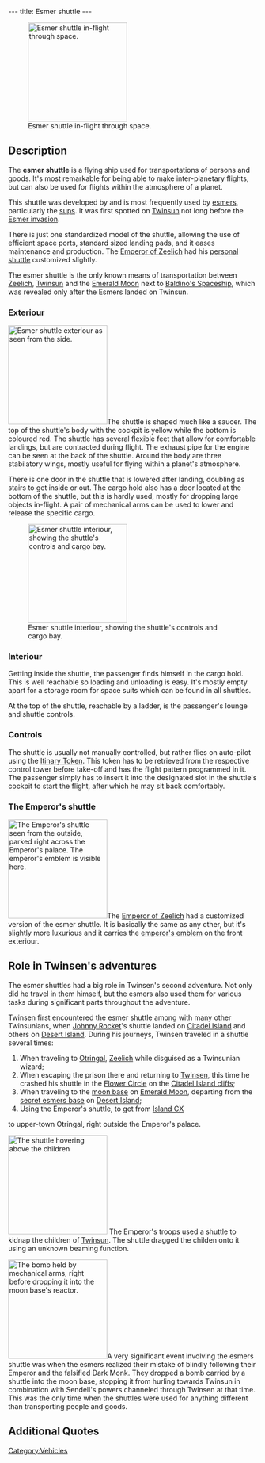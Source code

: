 ---
title: Esmer shuttle
---

[[Image:Screenshot-lba2-movies-07-esmers_shuttle-VOYAGEZ43.gif|right|thumb|200px|Esmer shuttle in-flight through space.]]

{{Quote|
Quote=Unbelievable, the Esmers think they own the place. Their space shuttles come and go through Bald Mountain, it's like they have an anthill underneath<nowiki>!!</nowiki>|
Character=[[Hacienda owner]]}}

==Description==

The '''esmer shuttle''' is a flying ship used for transportations of persons and goods. It's most remarkable for being able to make inter-planetary flights, but can also be used for flights within the atmosphere of a planet.

This shuttle was developed by and is most frequently used by [[esmers]], particularly the [[sups]]. It was first spotted on [[Twinsun]] not long before the [[Esmer#The_Esmer_invasion|Esmer invasion]].

There is just one standardized model of the shuttle, allowing the use of efficient space ports, standard sized landing pads, and it eases maintenance and production. The [[Emperor of Zeelich]] had his [[#The_Emperor\'s_shuttle|personal shuttle]] customized slightly.

The esmer shuttle is the only known means of transportation between [[Zeelich]], [[Twinsun]] and the [[Emerald Moon]] next to [[Baldino's Spaceship]], which was revealed only after the Esmers landed on Twinsun.

===Exteriour===

[[Image:Screenshot-lba2-movies-07-esmers_shuttle-VOYAGEZ09.gif|right|thumb|200px|Esmer shuttle exteriour as seen from the side.]]The shuttle is shaped much like a saucer. The top of the shuttle's body with the cockpit is yellow while the bottom is coloured red. The shuttle has several flexible feet that allow for comfortable landings, but are contracted during flight. The exhaust pipe for the engine can be seen at the back of the shuttle. Around the body are three stabilatory wings, mostly useful for flying within a planet's atmosphere.

There is one door in the shuttle that is lowered after landing, doubling as stairs to get inside or out. The cargo hold also has a door located at the bottom of the shuttle, but this is hardly used, mostly for dropping large objects in-flight. A pair of mechanical arms can be used to lower and release the specific cargo.

[[Image:Shuttle.jpg|left|thumb|200px|Esmer shuttle interiour, showing the shuttle's controls and cargo bay.]]
===Interiour===

Getting inside the shuttle, the passenger finds himself in the cargo hold. This is well reachable so loading and unloading is easy. It's mostly empty apart for a storage room for space suits which can be found in all shuttles.

At the top of the shuttle, reachable by a ladder, is the passenger's lounge and shuttle controls.

===Controls===

The shuttle is usually not manually controlled, but rather flies on auto-pilot using the [[Itinary Token]]. This token has to be retrieved from the respective control tower before take-off and has the flight pattern programmed in it. The passenger simply has to insert it into the designated slot in the shuttle's cockpit to start the flight, after which he may sit back comfortably.

===The Emperor's shuttle===

[[Image:Screenshot-lba2-ingame-otringal-emperial_shuttle_platform.gif|right|thumb|200px|The Emperor's shuttle seen from the outside, parked right across the [[Emperor's palace]]. The emperor's emblem is visible here.]]The [[Emperor of Zeelich]] had a customized version of the esmer shuttle. It is basically the same as any other, but it's slightly more luxurious and it carries the [[emperor's emblem]] on the front exteriour.


==Role in Twinsen's adventures==

The esmer shuttles had a big role in Twinsen's second adventure. Not only did he travel in them himself, but the esmers also used them for various tasks during significant parts throughout the adventure.

Twinsen first encountered the esmer shuttle among with many other Twinsunians, when [[Johnny Rocket]]'s shuttle landed on [[Citadel Island]] and others on [[Desert Island]]. During his journeys, Twinsen traveled in a shuttle several times:

<ol><li>When traveling to [[Otringal]], [[Zeelich]] while disguised as a Twinsunian wizard;</li>
<li>When escaping the prison there and returning to [[Twinsen]], this time he crashed his shuttle in the [[Flower Circle]] on the [[Citadel Island cliffs]];</li>
<li>When traveling to the [[moon base]] on [[Emerald Moon]], departing from the [[secret esmers base]] on [[Desert Island]];</li>
<li>Using the Emperor's shuttle, to get from [[Island CX]]</li> to upper-town Otringal, right outside the Emperor's palace.</li>
</ol>

[[Image:Screenshot-lba2-movies-12-children_abduction-ENFA238.gif|200px|right|thumb|The shuttle hovering above the children]]
The Emperor's troops used a shuttle to kidnap the children of [[Twinsun]]. The shuttle dragged the childen onto it using an unknown beaming function.

[[Image:Screenshot-lba2-movies-25-ending_1-END1865.gif|thumb|right|200px|The bomb held by mechanical arms, right before dropping it into the moon base's reactor.]]A very significant event involving the esmers shuttle was when the esmers realized their mistake of blindly following their Emperor and the falsified Dark Monk. They dropped a bomb carried by a shuttle into the moon base, stopping it from hurling towards Twinsun in combination with Sendell's powers channeled through Twinsen at that time. This was the only time when the shuttles were used for anything different than transporting people and goods.

==Additional Quotes==
{{Quote|
Quote=The Esmers have set up a base somewhere on Desert Island. Find it and steal a shuttle<nowiki>!!</nowiki> You are the only one who can save Twinsun<nowiki>!!!</nowiki>|
Character=[[Jerome Baldino]]}}

{{Quote|
Quote=Ah Twinsen, you are here! It's horrible. The Esmers have kidnapped the children aboard a shuttle. Nobody knows where they are or how to find them<nowiki>!!</nowiki> You have to go look for them!|
Character=The [[teacher]]}}

{{Quote|
Quote=Darn! This here shuttle, t'will soon be ready fer takeoff. Me myself, ah would of fixed them stabilizing jets<nowiki>!!</nowiki> Barrin' that, best use an itinerary token! Might not take off without it.|
Character=A [[franco]] technican at the [[Astroport]]}}

[[Category:Vehicles]]